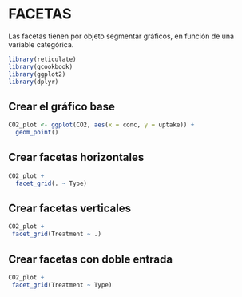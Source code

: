 # FACETAS

Las facetas tienen por objeto segmentar gráficos, en función de una variable categórica.

```r
library(reticulate)
library(gcookbook)
library(ggplot2)
library(dplyr)
```

## Crear el gráfico base
```r
CO2_plot <- ggplot(CO2, aes(x = conc, y = uptake)) +
  geom_point()

```


## Crear facetas horizontales
```r
CO2_plot +
  facet_grid(. ~ Type)

```

## Crear facetas verticales
```r
CO2_plot +
 facet_grid(Treatment ~ .)

```

## Crear facetas con doble entrada
```r
CO2_plot +
 facet_grid(Treatment ~ Type)
```